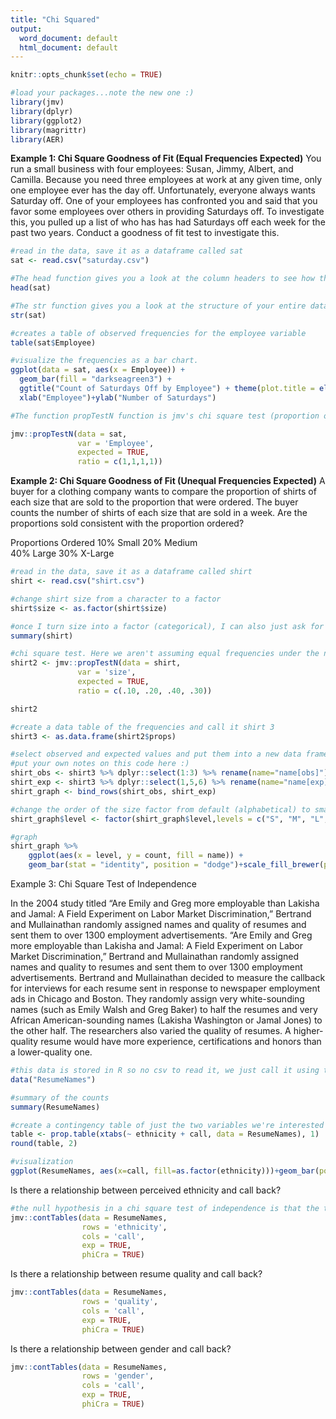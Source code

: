 ```yaml
---
title: "Chi Squared"
output:
  word_document: default
  html_document: default
---
```


```r
knitr::opts_chunk$set(echo = TRUE)
```

```r
#load your packages...note the new one :)
library(jmv)
library(dplyr)
library(ggplot2)
library(magrittr)
library(AER)
```

**Example 1: Chi Square Goodness of Fit (Equal Frequencies Expected)**
You run a small business with four employees: Susan, Jimmy, Albert, and Camilla. Because you need three employees at work at any given time, only one employee ever has the day off. Unfortunately, everyone always wants Saturday off. One of your employees has confronted you and said that you favor some employees over others in providing Saturdays off. To investigate this, you pulled up a list of who has has had Saturdays off each week for the past two years. Conduct a goodness of fit test to investigate this. 

```r
#read in the data, save it as a dataframe called sat
sat <- read.csv("saturday.csv")

#The head function gives you a look at the column headers to see how the data are laid out without opening the full data set.
head(sat)

#The str function gives you a look at the structure of your entire data frame without opening the full data set.
str(sat)
```

```r
#creates a table of observed frequencies for the employee variable
table(sat$Employee)
```

```r
#visualize the frequencies as a bar chart. 
ggplot(data = sat, aes(x = Employee)) + 
  geom_bar(fill = "darkseagreen3") + 
  ggtitle("Count of Saturdays Off by Employee") + theme(plot.title = element_text(hjust = 0.5)) + 
  xlab("Employee")+ylab("Number of Saturdays")
```

```r
#The function propTestN function is jmv's chi square test (proportion of counts (N) in each cell). Expected = TRUE allows you to specify your expected frequencies under the null hypothesis. Since the null here is equal frequencies, the ratio is entered as 1,1,1,1. 

jmv::propTestN(data = sat,
               var = 'Employee',
               expected = TRUE, 
               ratio = c(1,1,1,1))
```


**Example 2: Chi Square Goodness of Fit (Unequal Frequencies Expected)**
A buyer for a clothing company wants to compare the proportion of shirts of each size that are sold to the proportion that were ordered. The buyer counts the number of shirts of each size that are sold in a week. Are the proportions sold consistent with the proportion ordered?

Proportions Ordered
10% Small 
20% Medium  
40% Large
30% X-Large

```r
#read in the data, save it as a dataframe called shirt
shirt <- read.csv("shirt.csv") 

#change shirt size from a character to a factor
shirt$size <- as.factor(shirt$size)

#once I turn size into a factor (categorical), I can also just ask for a simple summary of the counts. 
summary(shirt)
```

```r
#chi square test. Here we aren't assuming equal frequencies under the null. The null is the count of shirts ordered and we're testing it against the number of shirts sold in a week. Here we assigned the chi-square results a name so we can use it later to graph
shirt2 <- jmv::propTestN(data = shirt,
               var = 'size',
               expected = TRUE, 
               ratio = c(.10, .20, .40, .30))

shirt2
```

```r
#create a data table of the frequencies and call it shirt 3
shirt3 <- as.data.frame(shirt2$props)

#select observed and expected values and put them into a new data frame (lots of cleaning fun in this code)
#put your own notes on this code here :) 
shirt_obs <- shirt3 %>% dplyr::select(1:3) %>% rename(name="name[obs]") %>% rename(count="count[obs]")
shirt_exp <- shirt3 %>% dplyr::select(1,5,6) %>% rename(name="name[exp]") %>% rename(count="count[exp]")
shirt_graph <- bind_rows(shirt_obs, shirt_exp)

#change the order of the size factor from default (alphabetical) to smallest to largest
shirt_graph$level <- factor(shirt_graph$level,levels = c("S", "M", "L", "XL"))

#graph
shirt_graph %>%
    ggplot(aes(x = level, y = count, fill = name)) +
    geom_bar(stat = "identity", position = "dodge")+scale_fill_brewer(palette = "Set2")+labs(y = "Count", x = "Size", fill= "Category", title = "Observed v. Expected Shirt Sales") + theme_minimal()
```

Example 3: Chi Square Test of Independence

In the 2004 study titled “Are Emily and Greg more employable than Lakisha and Jamal: A Field Experiment on Labor Market Discrimination,” Bertrand and Mullainathan randomly assigned names and quality of resumes and sent them to over 1300 employment advertisements. “Are Emily and Greg more employable than Lakisha and Jamal: A Field Experiment on Labor Market Discrimination,” Bertrand and Mullainathan randomly assigned names and quality to resumes and sent them to over 1300 employment advertisements. Bertrand and Mullainathan decided to measure the callback for interviews for each resume sent in response to newspaper employment ads in Chicago and Boston. They randomly assign very white-sounding names (such as Emily Walsh and Greg Baker) to half the resumes and very African American-sounding names (Lakisha Washington or Jamal Jones) to the other half. The researchers also varied the quality of resumes. A higher-quality resume would have more experience, certifications and honors than a lower-quality one.

```r
#this data is stored in R so no csv to read it, we just call it using the function data
data("ResumeNames")

#summary of the counts
summary(ResumeNames)
```

```r
#create a contingency table of just the two variables we're interested in (ethnicity and call) and round it to 2
table <- prop.table(xtabs(~ ethnicity + call, data = ResumeNames), 1)
round(table, 2)
```

```r
#visualization 
ggplot(ResumeNames, aes(x=call, fill=as.factor(ethnicity)))+geom_bar(position = "fill")+scale_fill_brewer(palette = "Set2")+labs(y = "Percent", x = "Callback", fill= "Perceived Race", title = "Callback Results by Perceived Race") + theme_minimal()
```

Is there a relationship between perceived ethnicity and call back?
```r
#the null hypothesis in a chi square test of independence is that the two categorical variables are not related. So we're testing the observed frequencies against the frequencies we'd expect if they were independent. Also, note that here we're asking for an effect size (phi/Cramer's V)
jmv::contTables(data = ResumeNames,
                rows = 'ethnicity',
                cols = 'call',
                exp = TRUE,
                phiCra = TRUE)

```

Is there a relationship between resume quality and call back?
```r
jmv::contTables(data = ResumeNames,
                rows = 'quality',
                cols = 'call',
                exp = TRUE,
                phiCra = TRUE)
```

Is there a relationship between gender and call back?
```r
jmv::contTables(data = ResumeNames,
                rows = 'gender',
                cols = 'call',
                exp = TRUE,
                phiCra = TRUE)
```
